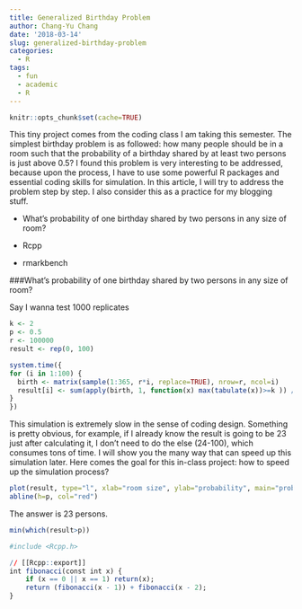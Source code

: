 ```yaml
---
title: Generalized Birthday Problem
author: Chang-Yu Chang
date: '2018-03-14'
slug: generalized-birthday-problem
categories:
  - R
tags:
  - fun
  - academic
  - R
---
```

```r
knitr::opts_chunk$set(cache=TRUE)
```
This tiny project comes from the coding class I am taking this semester. The simplest birthday problem is as followed: how many people should be in a room such that the probability of a birthday shared by at least two persons is just above 0.5? I found this problem is very interesting to be addressed, because upon the process, I have to use some powerful R packages and essential coding skills for simulation. In this article, I will try to address the problem step by step. I also consider this as a practice for my blogging stuff.

- What's probability of one birthday shared by two persons in any size of room?

- Rcpp

- rmarkbench

###What's probability of one birthday shared by two persons in any size of room?

Say I wanna test 1000 replicates
```r
k <- 2
p <- 0.5
r <- 100000
result <- rep(0, 100)

system.time({
for (i in 1:100) {
  birth <- matrix(sample(1:365, r*i, replace=TRUE), nrow=r, ncol=i)
  result[i] <- sum(apply(birth, 1, function(x) max(tabulate(x))>=k )) / r
}
})
```

This simulation is extremely slow in the sense of coding design. Something is pretty obvious, for example, if I already know the result is going to be 23 just after calculating it, I don't need to do the else (24-100), which consumes tons of time. I will show you the many way that can speed up this simulation later. Here comes the goal for this in-class project: how to speed up the simulation process?
```r
plot(result, type="l", xlab="room size", ylab="probability", main="probability of a birthday shared by k persons")
abline(h=p, col="red") 
```

The answer is 23 persons. 
```r
min(which(result>p))
```





```r
#include <Rcpp.h>

// [[Rcpp::export]]
int fibonacci(const int x) {
    if (x == 0 || x == 1) return(x);
    return (fibonacci(x - 1)) + fibonacci(x - 2);
}

```

